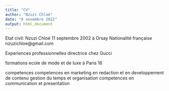 ---
title: "CV"
author: "Nzuzi Chloé"
date: "8 novembre 2022"
output: html_document
---

Etat civil: 
Nzuzi Chloé 
11 septembre 2002 à Orsay 
Nationalité française 
nzuzichloe@gmail.com

Experiences professionnelles 
directrice chez Gucci 

formations 
ecole de mode et de luxe à Paris 16 

competences 
competences en marketing en redaction et en developpement de contenu 
gestion du temps et organisation 
competences en communication et presentation 